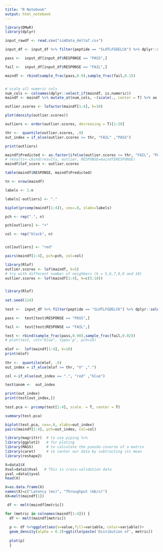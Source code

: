 ```yaml
---
title: "R Notebook"
output: html_notebook
---
```




```r

library(DMwR)
library(dplyr)

input_rawdf <- read.csv("simData_delta7.csv")

input_df <- input_df %>% filter(peptide == "SLHTLFGDELCK") %>% dplyr::select(3:7)

pass <-  input_df[input_df$RESPONSE == "PASS",]

fail <-  input_df[input_df$RESPONSE == "FAIL",]

maindf <- rbind(sample_frac(pass,0.9),sample_frac(fail,0.1))


# scale all numeric cols
num_cols <- colnames(dplyr::select_if(maindf, is.numeric))
maindf <- maindf %>% mutate_at(num_cols, ~(scale(., center = T) %>% as.vector))

outlier.scores <- lofactor(maindf[1:4], k=10)

plot(density(outlier.scores))

outliers <- order(outlier.scores, decreasing = T)[1:20]

thr <-  quantile(outlier.scores, .9)
out_index = if_else(outlier.scores >= thr, "FAIL" ,"PASS")

print(outliers)

maindf$Predicted <- as.factor(ifelse(outlier.scores >= thr, "FAIL", "PASS")) 
# results<-cbind(results, outlier, RESPONSE=maindf$RESPONSE)
maindf$lof_score <- outlier.scores

table(maindf$RESPONSE, maindf$Predicted)

tn <- nrow(maindf)

labels <- 1:n

labels[-outliers] <- "."

biplot(prcomp(maindf[1:4]), cex=.8, xlabs=labels)

pch <- rep(".", n)

pch[outliers] <- "+"

col <- rep("black", n)


col[outliers] <- "red"

pairs(maindf[1:4], pch=pch, col=col)

```

```r
library(Rlof)
outlier.scores <- lof(maindf, k=5)
# try with different number of neighbors (k = 5,6,7,8,9 and 10)
outlier.scores <- lof(maindf[1:4], k=c(5:10))


library(Rlof)
 
set.seed(124)
 
test <-  input_df %>% filter(peptide == "SLHTLFGDELCK") %>% dplyr::select(c(3:7))

pass <-  test[test$RESPONSE == "PASS",]

fail <-  test[test$RESPONSE == "FAIL",]

test <- rbind(sample_frac(pass,0.98),sample_frac(fail,0.02))
# plot(test, col="blue", type='p', pch=19)
 
mlof <-  lof(maindf[1:4], k=10)
print(mlof) 
 
thr <-  quantile(mlof, .9)
out_index = if_else(mlof >= thr, "X" ,".")

col <-if_else(out_index == ".", "red" ,"blue")

test$anom <-  out_index

print(out_index)
print(test[out_index,])
   
test.pca <- prcomp(test[1:4], scale. = T, center = T)

summary(test.pca)

biplot(test.pca, cex=.8, xlabs=out_index)
pairs(maindf[1:4], pch=out_index, col=col)


```



```r
library(magrittr)  # to use piping %>%
library(ggplot2)   # for ploting
library(MASS)      # to calculate the pseudo-inverse of a matrix
library(caret)     # to center our data by subtracting its mean
library(reshape2)

X=data1$X
Xval=data1$Xval   # This is cross-validation data
yval =data1$yval
head(X)

X=as.data.frame(X)
names(X)=c("Latency (ms)", "Throughput (mb/s)")
XX=melt(maindf[1])

 df <- melt(maindf[metric])

for (metric in colnames(maindf[1:4])) {
  df <- melt(maindf[metric])
  
  p <- df %>%ggplot(aes(x=value,fill=variable, color=variable))+
  geom_density(alpha = 0.3)+ggtitle(paste('Distibution of', metric))
  
  plot(p)
  }


```
